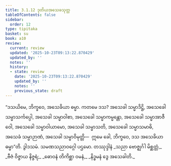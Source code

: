 ```yaml
---
title: 3.1.12 ဒုတိယအသေခသုတ္တ
tableOfContents: false
sidebar:
  order: 12
type: tipitaka
basket: su
book: a10
review:
  current: review
  updated: '2025-10-23T09:13:22.870429'
  updated_by: ''
  notes: ''
  history:
  - state: review
    date: '2025-10-23T09:13:22.870429'
    updated_by: ''
    notes: ''
    previous_state: draft
---
```



<ReviewStatus review={frontmatter.review} showDetails={true} />

<HypothesisAnnotation frontmatter={frontmatter} />

<DynamicBreadcrumb />

<Division number="112" book="a10" e="ch" v="17" p="436">

<Paragraph number="981" book="a10">
“ဒသယိမေ, ဘိက္ခဝေ, အသေခိယာ ဓမ္မာ. ကတမေ ဒသ? အသေခါ သမ္မာဒိဋ္ဌိ, အသေခေါ သမ္မာသင်္ကပ္ပေါ, အသေခါ သမ္မာဝါစာ, အသေခေါ သမ္မာကမ္မန္တော, အသေခေါ သမ္မာအာဇီဝေါ, အသေခေါ သမ္မာဝါယာမော, အသေခါ သမ္မာသတိ, အသေခေါ သမ္မာသမာဓိ, အသေခံ သမ္မာဉာဏံ, အသေခါ သမ္မာဝိမုတ္တိ—  ဣမေ ခေါ, ဘိက္ခဝေ, ဒသ အသေခိယာ ဓမ္မာ”တိ.

</Paragraph>
</Division>

<Paragraph number="982" type="center" book="a10">
ဒွါဒသမံ.



</Paragraph>

<Paragraph number="983" type="center" book="a10">
သမဏသညာဝဂ္ဂေါ ပဌမော.



</Paragraph>

<Paragraph number="984" type="center" book="a10">
တဿုဒ္ဒါနံ


</Paragraph>

<Paragraph number="985" type="verses" book="a10">
_သညာ ဗောဇ္ဈင်္ဂါ မိစ္ဆတ္တံ,_  
_ဗီဇံ ဝိဇ္ဇာယ နိဇ္ဇရံ;_  
_ဓောဝနံ တိကိစ္ဆာ ဝမနံ,_  
_နိဒ္ဓမနံ ဒွေ အသေခါတိ._
</Paragraph>